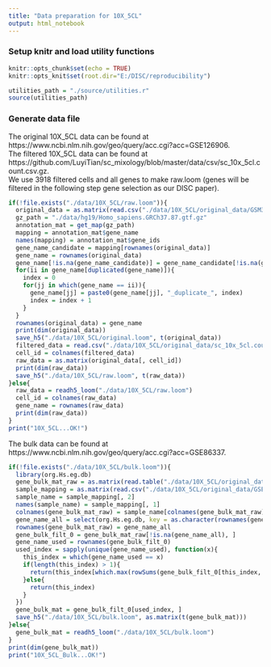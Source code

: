 ```yaml
---
title: "Data preparation for 10X_5CL"
output: html_notebook
---
```

### Setup knitr and load utility functions
```r
knitr::opts_chunk$set(echo = TRUE)
knitr::opts_knit$set(root.dir="E:/DISC/reproducibility")
```
```r
utilities_path = "./source/utilities.r"
source(utilities_path)
```
### Generate data file
The original 10X_5CL data can be found at https://www.ncbi.nlm.nih.gov/geo/query/acc.cgi?acc=GSE126906.</br>
The filtered 10X_5CL data can be found at https://github.com/LuyiTian/sc_mixology/blob/master/data/csv/sc_10x_5cl.count.csv.gz.</br>
We use 3918 filtered cells and all genes to make raw.loom (genes will be filtered in the following step gene selection as our DISC paper).
```r
if(!file.exists("./data/10X_5CL/raw.loom")){
  original_data = as.matrix(read.csv("./data/10X_5CL/original_data/GSM3618014_gene_count.csv.gz", header = T, sep = ",", row.names = 1))# 32895  5001
  gz_path = "./data/hg19/Homo_sapiens.GRCh37.87.gtf.gz"
  annotation_mat = get_map(gz_path)
  mapping = annotation_mat$gene_name
  names(mapping) = annotation_mat$gene_ids
  gene_name_candidate = mapping[rownames(original_data)]
  gene_name = rownames(original_data)
  gene_name[!is.na(gene_name_candidate)] = gene_name_candidate[!is.na(gene_name_candidate)]
  for(ii in gene_name[duplicated(gene_name)]){
    index = 0
    for(jj in which(gene_name == ii)){
      gene_name[jj] = paste0(gene_name[jj], "_duplicate_", index)
      index = index + 1
    }
  }
  rownames(original_data) = gene_name
  print(dim(original_data))
  save_h5("./data/10X_5CL/original.loom", t(original_data))
  filtered_data = read.csv("./data/10X_5CL/original_data/sc_10x_5cl.count.csv.gz", header = T, row.names = 1)
  cell_id = colnames(filtered_data)
  raw_data = as.matrix(original_data[, cell_id])
  print(dim(raw_data))
  save_h5("./data/10X_5CL/raw.loom", t(raw_data))
}else{
  raw_data = readh5_loom("./data/10X_5CL/raw.loom")
  cell_id = colnames(raw_data)
  gene_name = rownames(raw_data)
  print(dim(raw_data))
}
print("10X_5CL...OK!")
```
The bulk data can be found at https://www.ncbi.nlm.nih.gov/geo/query/acc.cgi?acc=GSE86337. </br>
```r
if(!file.exists("./data/10X_5CL/bulk.loom")){
  library(org.Hs.eg.db)
  gene_bulk_mat_raw = as.matrix(read.table("./data/10X_5CL/original_data/GSE86337_reverse.stranded.unfiltered.count.matrix.txt.gz", header = T, row.names = 1, sep = "\t"))
  sample_mapping = as.matrix(read.csv("./data/10X_5CL/original_data/GSE86337_sample_id_sample_name.txt", sep = "\t"))
  sample_name = sample_mapping[, 2]
  names(sample_name) = sample_mapping[, 1]
  colnames(gene_bulk_mat_raw) = sample_name[colnames(gene_bulk_mat_raw)]
  gene_name_all = select(org.Hs.eg.db, key = as.character(rownames(gene_bulk_mat_raw)), columns = c("SYMBOL"), keytype = "ENTREZID")$SYMBOL
  rownames(gene_bulk_mat_raw) = gene_name_all
  gene_bulk_filt_0 = gene_bulk_mat_raw[!is.na(gene_name_all), ]
  gene_name_used = rownames(gene_bulk_filt_0)
  used_index = sapply(unique(gene_name_used), function(x){
    this_index = which(gene_name_used == x)
    if(length(this_index) > 1){
      return(this_index[which.max(rowSums(gene_bulk_filt_0[this_index, ]))])
    }else{
      return(this_index)
    }
  })
  gene_bulk_mat = gene_bulk_filt_0[used_index, ]
  save_h5("./data/10X_5CL/bulk.loom", as.matrix(t(gene_bulk_mat)))
}else{
  gene_bulk_mat = readh5_loom("./data/10X_5CL/bulk.loom")
}
print(dim(gene_bulk_mat))
print("10X_5CL_Bulk...OK!")
```
